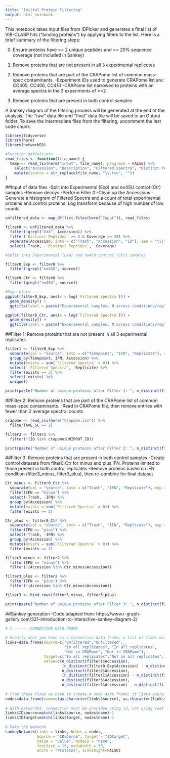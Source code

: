 ```yaml
---
title: "Initial Protein Filtering"
output: html_notebook
---
```


This notebook takes input files from IDPicker and generates a final list of VIR-CLASP hits ("binding proteins") by applying filters to the list. Here is a brief summary of the filtering steps:

0. Ensure proteins have >= 2 unique peptides and >= 20% sequence coverage (not included in Sankey)

1. Remove proteins that are not present in all 3 experimental replicates

2. Remove proteins that are part of the CRAPome list of common mass-spec contaminants. 
  -Experiment IDs used to generate CRAPome list are: CC405, CC406, CC410
  -CRAPome list narrowed to proteins with an average spectra in the 3 experiments of >=2

3. Remove proteins that are present in both control samples

A Sankey diagram of the filtering process will be generated at the end of the analysis. The "raw" data file and "final" data file will be saved to an Output folder. To save the intermediate files from the filtering, uncomment the last code chunk.


```r
library(tidyverse)
library(here)
library(networkD3)

#Function definitions
read_files <- function(file_name) {
  temp <- read_tsv(here("Input", file_name), progress = FALSE) %>%
    select("Accession", "Description", "Filtered Spectra", "Distinct Peptides", "Coverage") %>%
    mutate(source = str_replace(file_name, "\\.tsv", ""))
}

```



##Input of data files
-Split into Experimental (Exp) and no4SU control (Ctr) samples
-Remove decoys
-Perform Filter 0
-Clean up the Accessions
-Generate a histogram of Filtered Spectra and a count of total experimental proteins and control proteins. Log transform because of high number of low counts
```r
unfiltered_data <- map_df(list.files(here("Input")), read_files)

filter0 <- unfiltered_data %>%
  filter(!grepl("XXX", Accession)) %>%
  filter(`Distinct Peptides` >= 2 & Coverage >= 20) %>%
  separate(Accession, into = c("Trash", "Accession", "ID"), sep = "\\|", extra = "drop") %>%
  select(-Trash, -`Distinct Peptides`, -Coverage)

#Split into Experimental (Exp) and no4SU control (Ctr) samples

filter0_Exp <- filter0 %>%
  filter(!grepl("no4SU", source))

filter0_Ctr <- filter0 %>%
  filter(grepl("no4SU", source))

#Make plots
ggplot(filter0_Exp, aes(x = log(`Filtered Spectra`))) +
  geom_density() +
  ggtitle(label = paste("Experimental samples. N across conditions/replicates =", n_distinct(filter0_Exp$Accession)))

ggplot(filter0_Ctr, aes(x = log(`Filtered Spectra`))) +
  geom_density() +
  ggtitle(label = paste("Experimental samples. N across conditions/replicates =", n_distinct(filter0_Ctr$Accession)))
```


##Filter 1: Remove proteins that are not present in all 3 experimental replicates

```r
filter1 <- filter0_Exp %>%
  separate(col = "source", into = c("Timepoint", "IFN", "Replicate"), sep = "_") %>%
  group_by(Timepoint, IFN, Accession) %>%
  mutate(exists = sum(`Filtered Spectra` > 0)) %>%
  select(-`Filtered Spectra`, -Replicate) %>%
  filter(exists == 3) %>%
  select(-exists) %>%
  unique()

print(paste("Number of unique proteins after Filter 1: ", n_distinct(filter1$Accession)))
```

##Filter 2: Remove proteins that are part of the CRAPome list of common mass-spec contaminants.
-Read in CRAPome file, then remove entries with fewer than 2 average spectral counts

```r
crapome <- read_csv(here("Crapome.csv")) %>%
  filter(AVE_SC >= 2)

filter2 <- filter1 %>%
  filter(!(ID %in% crapome$UNIPROT_ID))

print(paste("Number of unique proteins after Filter 2: ", n_distinct(filter2$Accession)))
```

##Filter 3: Remove proteins that are present in both control samples
-Create control datasets from filter0_Ctr for minus and plus IFN. Proteins limited to those present in both control replicates
-Remove proteins based on IFN condition (filter3_minus, filter3_plus), then re-combine for final dataset

```r
Ctr_minus <- filter0_Ctr %>%
  separate(col = "source", into = c("Trash", "IFN", "Replicate"), sep = "_") %>%
  filter(IFN == "minus") %>%
  select(-Trash, -IFN) %>%
  group_by(Accession) %>%
  mutate(exists = sum(`Filtered Spectra` > 0)) %>%
  filter(exists == 2)

Ctr_plus <- filter0_Ctr %>%
  separate(col = "source", into = c("Trash", "IFN", "Replicate"), sep = "_") %>%
  filter(IFN == "plus") %>%
  select(-Trash, -IFN) %>%
  group_by(Accession) %>%
  mutate(exists = sum(`Filtered Spectra` > 0)) %>%
  filter(exists == 2)

filter3_minus <- filter2 %>%
  filter(IFN == "minus") %>%
  filter(!(Accession %in% Ctr_minus$Accession))

filter3_plus <- filter2 %>%
  filter(IFN == "plus") %>%
  filter(!(Accession %in% Ctr_minus$Accession))

filter3 <- bind_rows(filter3_minus, filter3_plus)

print(paste("Number of unique proteins after Filter 3: ", n_distinct(filter3$Accession)))
```


##Sankey generation
-Code adapted from: https://www.r-graph-gallery.com/321-introduction-to-interactive-sankey-diagram-2/
```r
# 1 ------ CONNECTION DATA FRAME
 
# Usually what you have is a connection data frame: a list of flows with intensity for each flow
links=data.frame(source=c("Unfiltered","Unfiltered", 
                          "In all replicates", "In all replicates", 
                          "Not in CRAPome", "Not in CRAPome"), 
                 target=c("In all replicates","Not in all replicates", "Not in CRAPome", "CRAPome known contaminant", "Final Dataset", "ID'ed in negative control"), 
                 value=c(n_distinct(filter1$Accession),
                         (n_distinct(filter0_Exp$Accession) - n_distinct(filter1$Accession)),
                         n_distinct(filter2$Accession),
                         (n_distinct(filter1$Accession) - n_distinct(filter2$Accession)),
                         n_distinct(filter3$Accession),
                         n_distinct(filter2$Accession) - n_distinct(filter3$Accession)))
 
# From these flows we need to create a node data frame: it lists every entities involved in the flow
nodes=data.frame(name=c(as.character(links$source), as.character(links$target)) %>% unique())
 
# With networkD3, connection must be provided using id, not using real name like in the links dataframe.. So we need to reformat it.
links$IDsource=match(links$source, nodes$name)-1 
links$IDtarget=match(links$target, nodes$name)-1
 
# Make the Network
sankeyNetwork(Links = links, Nodes = nodes,
              Source = "IDsource", Target = "IDtarget",
              Value = "value", NodeID = "name", 
              fontSize = 15, nodeWidth = 30, 
              units = "Proteins", sinksRight=FALSE)
```














